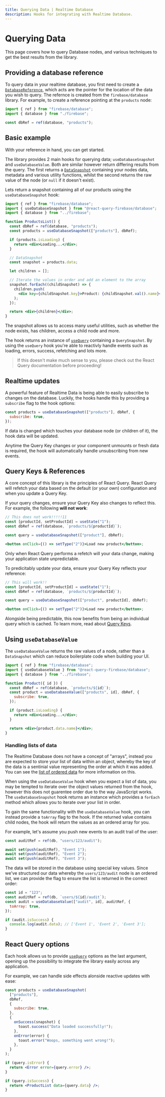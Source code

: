 ```yaml
---
title: Querying Data | Realtime Database
description: Hooks for integrating with Realtime Database.
---
```


# Querying Data

This page covers how to query Database nodes, and various techniques
to get the best results from the library.

## Providing a database reference

To query data in your realtime database, you first need to create a [`DatabaseReference`](https://firebase.google.com/docs/reference/js/database.databasereference),
which acts are the pointer for the location of the data you wish to query. The refernce is created from the
`firebase/database` library. For example, to create a reference pointing at the `products` node:

```js
import { ref } from "firebase/database";
import { database } from "./firebase";

const dbRef = ref(database, "products");
```

## Basic example

With your reference in hand, you can get started.

The library provides 2 main hooks for querying data; `useDatabaseSnapshot` and `useDatabaseValue`. Both
are similar however return differing results from the query. The first returns a
[`DataSnapshot`](https://firebase.google.com/docs/reference/js/database.datasnapshot) containing your nodes
data, metadata and various utility functions, whilst the second returns the raw value of the node (or `null` if it doesn't exist).

Lets return a snapshot containing all of our products using the `useDatabaseSnapshot` hook:

```jsx
import { ref } from "firebase/database";
import { useDatabaseSnapshot } from "@react-query-firebase/database";
import { database } from "../firebase";

function ProductsList() {
  const dbRef = ref(database, "products");
  const products = useDatabaseSnapshot(["products"], dbRef);

  if (products.isLoading) {
    return <div>Loading...</div>;
  }

  // DataSnapshot
  const snapshot = products.data;

  let children = [];

  // Iterate the values in order and add an element to the array
  snapshot.forEach((childSnapshot) => {
    children.push(
      <div key={childSnapshot.key}>Product: {childSnapshot.val().name}</div>
    );
  });

  return <div>{children}</div>;
}
```

The snapshot allows us to access many useful utilities, such as whether the node exists, has children,
access a child node and more.

The hook returns an instance of [`useQuery`](https://react-query.tanstack.com/reference/useQuery)
containing a `QuerySnapshot`. By using the `useQuery` hook you're able to reactivly handle events
such as loading, errors, success, refetching and lots more.

> If this doesn't make much sense to you, please check out the React Query documentation before proceeding!

## Realtime updates

A powerful feature of Realtime Data is being able to easily subscribe to changes on the database. Luckily,
the hooks handle this by providing a `subscribe` flag to the hook options:

```js
const products = useDatabaseSnapshot(["products"], dbRef, {
  subscribe: true,
});
```

If data is changed which touches your database node (or children of it), the hook data will be updated.

Anytime the Query Key changes or your component unmounts or fresh data is required,
the hook will automatically handle unsubscribing from new events.

## Query Keys & References

A core concept of this library is the principles of React Query. React Query will
refetch your data based on the default (or your own) configuration and when you update
a Query Key.

If your query changes, ensure your Query Key also changes to reflect this. For example,
the following **will not work**:

```jsx
// This does not work!!!!!11
const [productId, setProductId] = useState("1");
const dbRef = ref(database, `products/${productId}`);

const query = useDatabaseSnapshot(["product"], dbRef);

<button onClick={() => setType("2")}>Load new product</button>;
```

Only when React Query performs a refetch will your data change, making your application
state unpredictable.

To predicitably update your data, ensure your Query Key reflects your reference:

```jsx
// This will work!!
const [productId, setProductId] = useState("1");
const dbRef = ref(database, `products/${productId}`);

const query = useDatabaseSnapshot(["product", productId], dbRef);

<button onClick={() => setType("2")}>Load new product</button>;
```

Alongside being predictable, this now benefits from being an individual query
which is cached. To learn more, read about [Query Keys](https://react-query.tanstack.com/guides/query-keys).

## Using `useDatabaseValue`

The `useDatabaseValue` returns the raw values of a node, rather than a `DataSnapshot` which can reduce
boilerplate code when building your UI.

```jsx
import { ref } from "firebase/database";
import { useDatabaseValue } from "@react-query-firebase/database";
import { database } from "../firebase";

function Product({ id }) {
  const dbRef = ref(database, `products/${id}`);
  const product = useDatabaseValue(["products", id], dbRef, {
    subscribe: true,
  });

  if (product.isLoading) {
    return <div>Loading...</div>;
  }

  return <div>{product.data.name}</div>;
}
```

### Handling lists of data

The Realtime Database does not have a concept of "arrays", instead you are expected to store your list of
data within an object, whereby the key of the data is a sentinial value representing the order at which it was
added. You can see the [list of ordered data](https://firebase.google.com/docs/database/web/lists-of-data)
for more information on this.

When using the `useDatabaseValue` hook when you expect a list of data, you may be tempted to iterate over
the object values returned from the hook, however this does not guarentee order due to the way JavaScript works.
The `useDatabaseSnapshot` hook returns an instance which provides a `forEach` method which allows you to
iterate over your list in order.

To gain the same functionality with the `useDatabaseValue` hook, you can instead provide a `toArray` flag to the hook.
If the returned value contains child nodes, the hook will return the values as an ordered array for you.

For example, let's assume you push new events to an audit trail of the user:

```js
const auditRef = ref(db, "users/123/audit");

await set(push(auditRef), "Event 1");
await set(push(auditRef), "Event 2");
await set(push(auditRef), "Event 3");
```

The data will be stored in the database using special key values. Since we've structured our data
whereby the `users/123/audit` node is an ordered list, we can provide the flag to ensure the list is returned in the
correct order:

```js
const id = "123";
const auditRef = ref(db, `users/${id}/audit`);
const audit = useDatabaseValue(["audit", id], auditRef, {
  toArray: true,
});

if (audit.isSuccess) {
  console.log(audit.data); // ['Event 1', 'Event 2', 'Event 3'];
}
```

## React Query options

Each hook allows us to provide [`useQuery`](https://react-query.tanstack.com/reference/useQuery)
options as the last argument, opening up the possibility to integrate the library easily across
any application.

For example, we can handle side effects alonside reactive updates with ease:

```jsx
const products = useDatabaseSnapshot(
  ["products"],
  dbRef,
  {
    subscribe: true,
  },
  {
    onSuccess(snapshot) {
      toast.success("Data loaded successfully!");
    },
    onError(error) {
      toast.error("Woops, something went wrong!");
    },
  }
);

if (query.isError) {
  return <Error error={query.error} />;
}

if (query.isSuccess) {
  return <ProductList data={query.data} />;
}
```